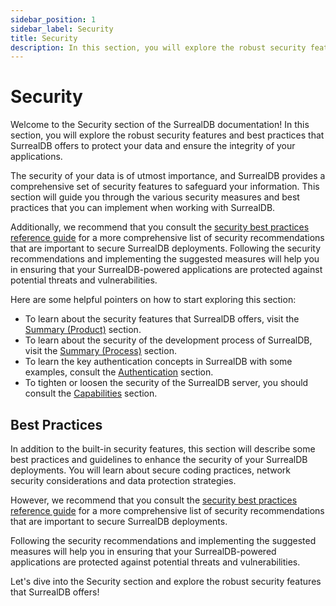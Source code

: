 ```yaml
---
sidebar_position: 1
sidebar_label: Security
title: Security
description: In this section, you will explore the robust security features and best practices that SurrealDB offers to protect your data and ensure the integrity of your applications.
---
```


# Security

Welcome to the Security section of the SurrealDB documentation! In this section, you will explore the robust security features and best practices that SurrealDB offers to protect your data and ensure the integrity of your applications.

The security of your data is of utmost importance, and SurrealDB provides a comprehensive set of security features to safeguard your information. This section will guide you through the various security measures and best practices that you can implement when working with SurrealDB.

Additionally, we recommend that you consult the [security best practices reference guide](/docs/surrealdb/reference-guide/security-best-practices) for a more comprehensive list of security recommendations that are important to secure SurrealDB deployments. Following the security recommendations and implementing the suggested measures will help you in ensuring that your SurrealDB-powered applications are protected against potential threats and vulnerabilities.

Here are some helpful pointers on how to start exploring this section:

- To learn about the security features that SurrealDB offers, visit the [Summary (Product)](/docs/surrealdb/security/summary#product) section.
- To learn about the security of the development process of SurrealDB, visit the [Summary (Process)](/docs/surrealdb/security/summary#process) section.
- To learn the key authentication concepts in SurrealDB with some examples, consult the [Authentication](/docs/surrealdb/security/authentication) section.
- To tighten or loosen the security of the SurrealDB server, you should consult the [Capabilities](/docs/surrealdb/security/capabilities) section.

## Best Practices

In addition to the built-in security features, this section will describe some best practices and guidelines to enhance the security of your SurrealDB deployments. You will learn about secure coding practices, network security considerations and data protection strategies.

However, we recommend that you consult the [security best practices reference guide](/docs/surrealdb/reference-guide/security-best-practices) for a more comprehensive list of security recommendations that are important to secure SurrealDB deployments.

Following the security recommendations and implementing the suggested measures will help you in ensuring that your SurrealDB-powered applications are protected against potential threats and vulnerabilities.

Let's dive into the Security section and explore the robust security features that SurrealDB offers!